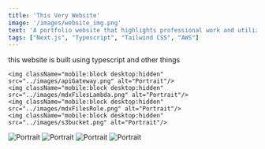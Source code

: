 ---
title: 'This Very Website'
image: '/images/website_img.png'
text: 'A portfolio website that highlights professional work and utilizes AWS services'
tags: ["Next.js", "Typescript", "Tailwind CSS", "AWS"]
---

<div className="flex desktop:w-1/2 mobile:w-full mobile:p-4 flex-col desktop:p-20">
    <p>this website is built using typescript and other things</p>

    
    <img className="mobile:block desktop:hidden" src="../images/apiGateway.png" alt="Portrait"/>
    <img className="mobile:block desktop:hidden" src="../images/mdxFilesLambda.png" alt="Portrait"/>
    <img className="mobile:block desktop:hidden" src="../images/mdxFilesRole.png" alt="Portrait"/>
    <img className="mobile:block desktop:hidden" src="../images/s3bucket.png" alt="Portrait"/>
</div>


<div className="desktop:flex mobile:hidden w-1/2 flex-col pl-10 space-y-6">
    <img className="w-4/5 mobile:w-full mobile:max-w-xl object-contain self-center" src="../images/apiGateway.png" alt="Portrait"/>
    <img className="w-4/5 mobile:w-full mobile:max-w-xl object-contain self-center" src="../images/mdxFilesLambda.png" alt="Portrait"/>
    <img className="w-4/5 mobile:w-full mobile:max-w-xl object-contain self-center" src="../images/mdxFilesRole.png" alt="Portrait"/>
    <img className="w-4/5 mobile:w-full mobile:max-w-xl object-contain self-center" src="../images/s3bucket.png" alt="Portrait"/>
</div>